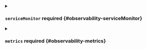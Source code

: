 


<details className="config-field" data-expandable="true">
<summary>

### `serviceMonitor` <span className="config-field-required" data-required="false">required</span> <span className="config-field-type"></span> <span className="config-field-default"></span> <span className="config-field-enum"></span> {#observability-serviceMonitor}



</summary>

<PartialServicemonitorreference />


</details>



<details className="config-field" data-expandable="true">
<summary>

### `metrics` <span className="config-field-required" data-required="false">required</span> <span className="config-field-type"></span> <span className="config-field-default"></span> <span className="config-field-enum"></span> {#observability-metrics}



</summary>

<PartialMetricsreference />


</details>
